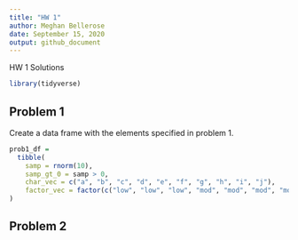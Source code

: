 ```yaml
---
title: "HW 1"
author: Meghan Bellerose
date: September 15, 2020
output: github_document
---
```


HW 1 Solutions 

```r
library(tidyverse)

```


## Problem 1

Create a data frame with the elements specified in problem 1.

```r
prob1_df = 
  tibble(
    samp = rnorm(10),
    samp_gt_0 = samp > 0,
    char_vec = c("a", "b", "c", "d", "e", "f", "g", "h", "i", "j"),
    factor_vec = factor(c("low", "low", "low", "mod", "mod", "mod", "mod", "high", "high", "high"))
)

```

## Problem 2
